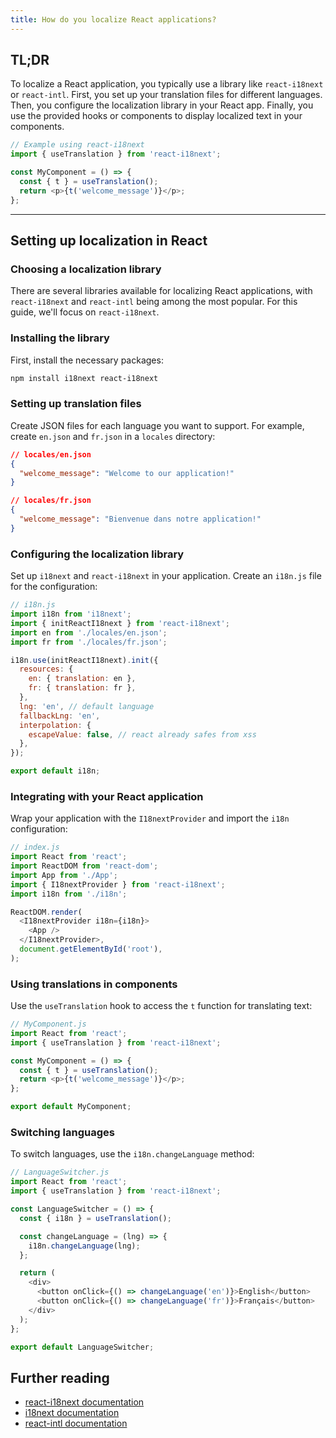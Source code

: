 ```yaml
---
title: How do you localize React applications?
---
```


## TL;DR

To localize a React application, you typically use a library like `react-i18next` or `react-intl`. First, you set up your translation files for different languages. Then, you configure the localization library in your React app. Finally, you use the provided hooks or components to display localized text in your components.

```javascript
// Example using react-i18next
import { useTranslation } from 'react-i18next';

const MyComponent = () => {
  const { t } = useTranslation();
  return <p>{t('welcome_message')}</p>;
};
```

---

## Setting up localization in React

### Choosing a localization library

There are several libraries available for localizing React applications, with `react-i18next` and `react-intl` being among the most popular. For this guide, we'll focus on `react-i18next`.

### Installing the library

First, install the necessary packages:

```bash
npm install i18next react-i18next
```

### Setting up translation files

Create JSON files for each language you want to support. For example, create `en.json` and `fr.json` in a `locales` directory:

```json
// locales/en.json
{
  "welcome_message": "Welcome to our application!"
}
```

```json
// locales/fr.json
{
  "welcome_message": "Bienvenue dans notre application!"
}
```

### Configuring the localization library

Set up `i18next` and `react-i18next` in your application. Create an `i18n.js` file for the configuration:

```javascript
// i18n.js
import i18n from 'i18next';
import { initReactI18next } from 'react-i18next';
import en from './locales/en.json';
import fr from './locales/fr.json';

i18n.use(initReactI18next).init({
  resources: {
    en: { translation: en },
    fr: { translation: fr },
  },
  lng: 'en', // default language
  fallbackLng: 'en',
  interpolation: {
    escapeValue: false, // react already safes from xss
  },
});

export default i18n;
```

### Integrating with your React application

Wrap your application with the `I18nextProvider` and import the `i18n` configuration:

```javascript
// index.js
import React from 'react';
import ReactDOM from 'react-dom';
import App from './App';
import { I18nextProvider } from 'react-i18next';
import i18n from './i18n';

ReactDOM.render(
  <I18nextProvider i18n={i18n}>
    <App />
  </I18nextProvider>,
  document.getElementById('root'),
);
```

### Using translations in components

Use the `useTranslation` hook to access the `t` function for translating text:

```javascript
// MyComponent.js
import React from 'react';
import { useTranslation } from 'react-i18next';

const MyComponent = () => {
  const { t } = useTranslation();
  return <p>{t('welcome_message')}</p>;
};

export default MyComponent;
```

### Switching languages

To switch languages, use the `i18n.changeLanguage` method:

```javascript
// LanguageSwitcher.js
import React from 'react';
import { useTranslation } from 'react-i18next';

const LanguageSwitcher = () => {
  const { i18n } = useTranslation();

  const changeLanguage = (lng) => {
    i18n.changeLanguage(lng);
  };

  return (
    <div>
      <button onClick={() => changeLanguage('en')}>English</button>
      <button onClick={() => changeLanguage('fr')}>Français</button>
    </div>
  );
};

export default LanguageSwitcher;
```

## Further reading

- [react-i18next documentation](https://react.i18next.com/)
- [i18next documentation](https://www.i18next.com/)
- [react-intl documentation](https://formatjs.io/docs/react-intl/)
